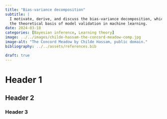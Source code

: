 ```yaml
---
title: "Bias-variance decomposition"
subtitle: |
  I motivate, derive, and discuss the bias-variance decomposition, which forms
  the theoretical basis of model validation in machine learning.
date: 2024-03-18
categories: [Bayesian inference, Learning theory]
image: ../../images/childe-hassam-the-concord-meadow-comp.jpg
image-alt: "The Concord Meadow by Childe Hassam, public domain."
bibliography: ../../assets/references.bib

draft: true
---
```


# Header 1

## Header 2

### Header 3
